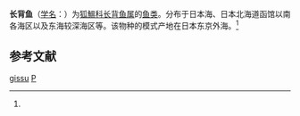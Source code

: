 {{Speciesbox 
| status = NE
| status_system = IUCN3.1
| status_ref = 
| taxon = Pterothrissus gissu
| authority =  (Hilgendorf, 1877)<ref name='id5330'>{{cite web| url =http://www.bioinfo.cn/db05/BjdwSpecies.php?action=view&id=5330| title =长背鱼| work =《中国动物物种编目数据库》| publisher =中国科学院微生物研究所| author =中国科学院动物研究所| accessdate =2009-04-11| deadurl =yes| archiveurl =https://web.archive.org/web/20160305085546/http://www.bioinfo.cn/db05/BjdwSpecies.php?action=view&id=5330| archivedate =2016-03-05}}</ref>
}}

'''长背鱼'''（[[学名|学名]]：{{lang|la|''Pterothrissus gissu''}}）为[[狐鰮科|狐鰮科]][[长背鱼属|长背鱼属]]的[[鱼类|鱼类]]。分布于日本海、日本北海道函馆以南各海区以及东海较深海区等。该物种的模式产地在日本东京外海。<ref name='id5330'/>

== 参考文献 ==
{{reflist}}

{{Wikispecies|Pterothrissus gissu}}
{{海鰱總目}}
{{Taxonbar|from=Q2701522}}

[[Category:长背鱼属|gissu]]
[[Category:1877年描述的鱼类|P]]